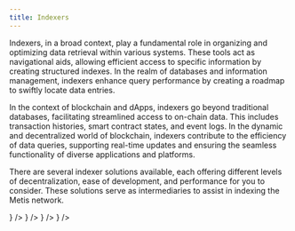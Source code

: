 ```yaml
---
title: Indexers
---
```



Indexers, in a broad context, play a fundamental role in organizing and optimizing data retrieval within various systems. These tools act as navigational aids, allowing efficient access to specific information by creating structured indexes. In the realm of databases and information management, indexers enhance query performance by creating a roadmap to swiftly locate data entries.

In the context of blockchain and dApps, indexers go beyond traditional databases, facilitating streamlined access to on-chain data. This includes transaction histories, smart contract states, and event logs. In the dynamic and decentralized world of blockchain, indexers contribute to the efficiency of data queries, supporting real-time updates and ensuring the seamless functionality of diverse applications and platforms.

There are several indexer solutions available, each offering different levels of decentralization, ease of development, and performance for you to consider. These solutions serve as intermediaries to assist in indexing the Metis network.

<Cards className="sm:grid-cols-3">
  <Card title="the_graph" href="indexers/the_graph" icon={<Network />} />
  <Card title="0xgraph" href="indexers/0xgraph" icon={<Database />} />
  <Card title="Envio" href="indexers/envio" icon={<Boxes />} />
  <Card title="Flair" href="indexers/flair" icon={<Layers />} />
</Cards>
